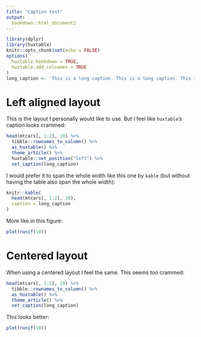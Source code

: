 ```yaml
---
title: "Caption test"
output:
  bookdown::html_document2
---
```


```r
library(dplyr)
library(huxtable)
knitr::opts_chunk$set(echo = FALSE)
options(
  huxtable.bookdown = TRUE,
  huxtable.add_colnames = TRUE
)
long_caption <- 'This is a long caption. This is a long caption. This is a long caption. This is a long caption. This is a long caption. This is a long caption. This is a long caption. This is a long caption. This is a long caption.'
```

# Left aligned layout

This is the layout I personally would like to use. But I feel like `huxtable`'s caption looks crammed:

```r
head(mtcars[, 1:2], 10) %>% 
  tibble::rownames_to_column() %>% 
  as_huxtable() %>%
  theme_article() %>% 
  huxtable::set_position("left") %>% 
  set_caption(long_caption)
```

I would prefer it to span the whole width like this one by `kable` (but without having the table also span the whole width):

```r
knitr::kable(
  head(mtcars[, 1:2], 10),
  caption = long_caption
)
```

More like in this figure:

```r
plot(runif(10))
```

# Centered layout

When using a centered layout I feel the same. This seems too crammed:

```r
head(mtcars[, 1:2], 10) %>% 
  tibble::rownames_to_column() %>% 
  as_huxtable() %>%
  theme_article() %>% 
  set_caption(long_caption)
```

This looks better:

```r
plot(runif(10))
```
